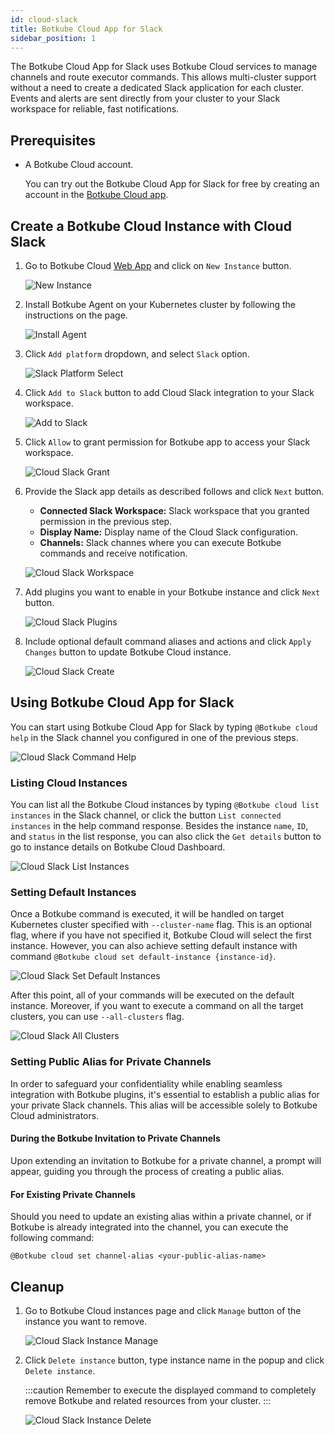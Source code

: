 ```yaml
---
id: cloud-slack
title: Botkube Cloud App for Slack
sidebar_position: 1
---
```


The Botkube Cloud App for Slack uses Botkube Cloud services to manage channels and route executor commands. This allows multi-cluster support without a need to create a dedicated Slack application for each cluster. Events and alerts are sent directly from your cluster to your Slack workspace for reliable, fast notifications.

## Prerequisites

- A Botkube Cloud account.

  You can try out the Botkube Cloud App for Slack for free by creating an account in the [Botkube Cloud app](https://app.botkube.io).

## Create a Botkube Cloud Instance with Cloud Slack

1. Go to Botkube Cloud [Web App](https://app.botkube.io/) and click on `New Instance` button.

   ![New Instance](assets/cloud_slack_new_instance.png "Create new instance")

2. Install Botkube Agent on your Kubernetes cluster by following the instructions on the page.

   ![Install Agent](assets/cloud_slack_install.png "Install Agent")

3. Click `Add platform` dropdown, and select `Slack` option.

   ![Slack Platform Select](assets/cloud_slack_select_slack.png "Select slack platform")

4. Click `Add to Slack` button to add Cloud Slack integration to your Slack workspace.

   ![Add to Slack](assets/cloud_slack_add_to_slack.png "Add to Slack")

5. Click `Allow` to grant permission for Botkube app to access your Slack workspace.

   ![Cloud Slack Grant](assets/cloud_slack_grant.png "Cloud Slack grant")

6. Provide the Slack app details as described follows and click `Next` button.

   - **Connected Slack Workspace:** Slack workspace that you granted permission in the previous step.
   - **Display Name:** Display name of the Cloud Slack configuration.
   - **Channels:** Slack channes where you can execute Botkube commands and receive notification.

   ![Cloud Slack Workspace](assets/cloud_slack_workspace_details.png "Cloud Slack workspace")

7. Add plugins you want to enable in your Botkube instance and click `Next` button.

   ![Cloud Slack Plugins](assets/cloud_slack_add_plugins.png "Cloud Slack plugins")

8. Include optional default command aliases and actions and click `Apply Changes` button to update Botkube Cloud instance.

   ![Cloud Slack Create](assets/cloud_slack_create.png "Cloud Slack create")

## Using Botkube Cloud App for Slack

You can start using Botkube Cloud App for Slack by typing `@Botkube cloud help` in the Slack channel you configured in one of the previous steps.

![Cloud Slack Command Help](assets/cloud_slack_command_help.png "Cloud Slack command help")

### Listing Cloud Instances

You can list all the Botkube Cloud instances by typing `@Botkube cloud list instances` in the Slack channel, or click the button `List connected instances` in the help command response.
Besides the instance `name`, `ID`, and `status` in the list response, you can also click the `Get details` button to go to instance details on Botkube Cloud Dashboard.

![Cloud Slack List Instances](assets/cloud_slack_command_list_instances.png "Cloud Slack list instances")

### Setting Default Instances

Once a Botkube command is executed, it will be handled on target Kubernetes cluster specified with `--cluster-name` flag. This is an optional flag,
where if you have not specified it, Botkube Cloud will select the first instance. However, you can also achieve setting default instance with command `@Botkube cloud set default-instance {instance-id}`.

![Cloud Slack Set Default Instances](assets/cloud_slack_command_set_default.png "Cloud Slack set default instance")

After this point, all of your commands will be executed on the default instance. Moreover, if you want to execute a command on all the target clusters, you can use `--all-clusters` flag.

![Cloud Slack All Clusters](assets/cloud_slack_command_all_clusters.png "Cloud Slack all clusters")

### Setting Public Alias for Private Channels

In order to safeguard your confidentiality while enabling seamless integration with Botkube plugins, it's essential to establish a public alias for your private Slack channels. This alias will be accessible solely to Botkube Cloud administrators.

#### During the Botkube Invitation to Private Channels

Upon extending an invitation to Botkube for a private channel, a prompt will appear, guiding you through the process of creating a public alias.

#### For Existing Private Channels

Should you need to update an existing alias within a private channel, or if Botkube is already integrated into the channel, you can execute the following command:

```
@Botkube cloud set channel-alias <your-public-alias-name>
```

## Cleanup

1. Go to Botkube Cloud instances page and click `Manage` button of the instance you want to remove.

   ![Cloud Slack Instance Manage](assets/cloud_slack_instance_list_manage.png "Cloud Slack instances manage")

2. Click `Delete instance` button, type instance name in the popup and click `Delete instance`.

   :::caution
   Remember to execute the displayed command to completely remove Botkube and related resources from your cluster.
   :::

   ![Cloud Slack Instance Delete](assets/cloud_slack_instance_delete.png "Cloud Slack instances delete")
